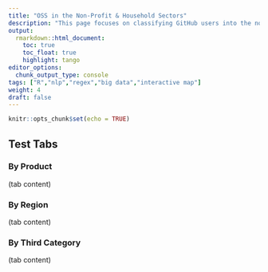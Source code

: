 ```yaml
---
title: "OSS in the Non-Profit & Household Sectors"
description: "This page focuses on classifying GitHub users into the non-profit & household sectors."
output: 
  rmarkdown::html_document:
    toc: true
    toc_float: true
    highlight: tango
editor_options: 
  chunk_output_type: console
tags: ["R","nlp","regex","big data","interactive map"]
weight: 4
draft: false
---
```


```r
knitr::opts_chunk$set(echo = TRUE)
```


## Test Tabs {.tabset .tabset-fade .tabset-pills}

### By Product

(tab content)

### By Region

(tab content)

### By Third Category 

(tab content)